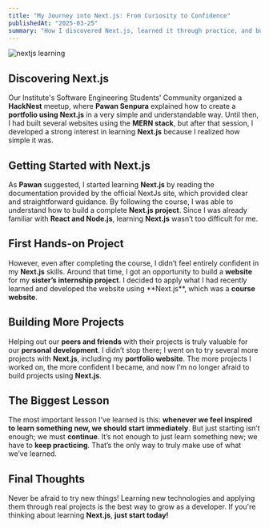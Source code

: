 ```yaml
---
title: "My Journey into Next.js: From Curiosity to Confidence"
publishedAt: "2025-03-25"
summary: "How I discovered Next.js, learned it through practice, and built multiple projects to gain confidence."
---
```


<img src="/nextjs-learnin-journey.png" alt="nextjs learning" />

## Discovering Next.js

Our Institute's Software Engineering Students' Community organized a **HackNest** meetup, where **Pawan Senpura** explained how to create a **portfolio using Next.js** in a very simple and understandable way. Until then, I had built several websites using the **MERN stack**, but after that session, I developed a strong interest in learning **Next.js** because I realized how simple it was.

## Getting Started with Next.js

As **Pawan** suggested, I started learning **Next.js** by reading the documentation provided by the official NextJs site, which provided clear and straightforward guidance. By following the course, I was able to understand how to build a complete **Next.js project**. Since I was already familiar with **React and Node.js**, learning **Next.js** wasn’t too difficult for me.

## First Hands-on Project

However, even after completing the course, I didn’t feel entirely confident in my **Next.js** skills. Around that time, I got an opportunity to build a **website** for my **sister’s internship project**. I decided to apply what I had recently learned and developed the website using \*\*Next.js\*\*, which was a **course website**.

## Building More Projects

Helping out our **peers and friends** with their projects is truly valuable for our **personal development**. I didn’t stop there; I went on to try several more projects with **Next.js**, including my **portfolio website**. The more projects I worked on, the more confident I became, and now I’m no longer afraid to build projects using **Next.js**.

## The Biggest Lesson

The most important lesson I’ve learned is this: **whenever we feel inspired to learn something new, we should start immediately**. But just starting isn’t enough; we must **continue**. It’s not enough to just learn something new; we have to **keep practicing**. That’s the only way to truly make use of what we’ve learned.

## Final Thoughts

Never be afraid to try new things! Learning new technologies and applying them through real projects is the best way to grow as a developer. If you're thinking about learning **Next.js**, **just start today!**
